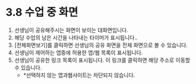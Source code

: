 # 3.8 수업 중 화면

1. 선생님이 공유해주시는 화면이 보이는 대화면입니다.
2. 해당 수업의 남은 시간을 나타내는 타이머가 표시됩니다..
3. [전체화면보기]를 클릭하면 선생님의 공유 화면을 전체 화면으로 볼 수 있습니다.
4. 선생님이 제어하는 앱중에 허용한 앱/웹 목록이 표시됩니다.
5. 선생님이 공유한 링크 목록이 표시됩니다. 이 링크를 클릭하면 해당 주소로 이동할 수 있습니다.
   - \*선택하지 않는 앱과웹사이트는 차단되지 않습니다.
